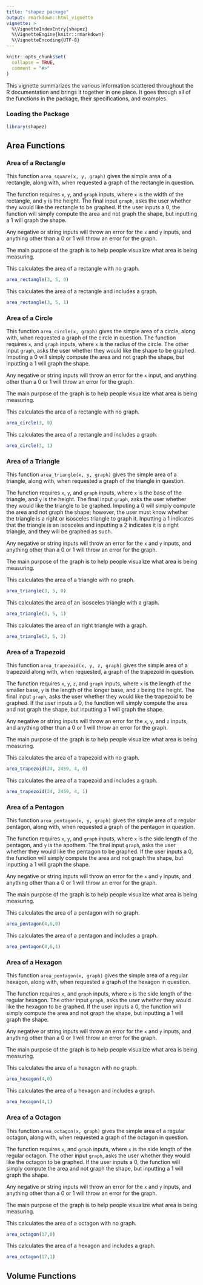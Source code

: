 ```yaml
---
title: "shapez package"
output: rmarkdown::html_vignette
vignette: >
  %\VignetteIndexEntry{shapez}
  %\VignetteEngine{knitr::rmarkdown}
  %\VignetteEncoding{UTF-8}
---
```


```r
knitr::opts_chunk$set(
  collapse = TRUE,
  comment = "#>"
)
```

This vignette summarizes the various information scattered throughout the R documentation and brings it together in one place. It goes through all of the functions in the package, their specifications, and examples.

### Loading the Package 

```r
library(shapez)
```

## Area Functions
### Area of a Rectangle

This function `area_square(x, y, graph)` gives the simple area of a rectangle, along with, when requested a graph of the rectangle in question. 

The function requires `x`, `y`, and `graph` inputs, where `x` is the width of the rectangle, and `y` is the height. The final input `graph`, asks the user whether they would like the rectangle to be graphed. If the user inputs a 0, the function will simply compute the area and not graph the shape, but inputting a 1 will graph the shape.

Any negative or string inputs will throw an error for the `x` and `y` inputs, and anything other than a 0 or 1 will throw an error for the graph. 

The main purpose of the graph is to help people visualize what area is being measuring. 

This calculates the area of a rectangle with no graph.
```r
area_rectangle(3, 5, 0)
```

This calculates the area of a rectangle and includes a graph.
```r
area_rectangle(3, 5, 1)
```

### Area of a Circle

This function `area_circle(x, graph)` gives the simple area of a circle, along with, when requested a graph of the circle in question. 
The function requires `x`, and `graph` inputs, where `x` is the radius of the circle. The other input `graph`, asks the user whether they would like the shape to be graphed. Imputing a 0 will simply compute the area and not graph the shape, but inputting a 1 will graph the shape. 

Any negative or string inputs will throw an error for the `x` input, and anything other than a 0 or 1 will throw an error for the graph. 

The main purpose of the graph is to help people visualize what area is being measuring. 

This calculates the area of a rectangle with no graph.
```r
area_circle(3, 0)
```

This calculates the area of a rectangle and includes a graph.
```r
area_circle(3, 1)
```

### Area of a Triangle

This function `area_triangle(x, y, graph)` gives the simple area of a triangle, along with, when requested a graph of the triangle in question. 

The function requires `x`, `y`, and `graph` inputs, where `x` is the base of the triangle, and `y` is the height. The final input `graph`, asks the user whether they would like the triangle to be graphed. Imputing a 0 will simply compute the area and not graph the shape; however, the user must know whether the triangle is a right or isosceles triangle to graph it. Inputting a 1 indicates that the triangle is an isosceles and inputting a 2 indicates it is a right triangle, and they will be graphed as such. 

Any negative or string inputs will throw an error for the `x` and `y` inputs, and anything other than a 0 or 1 will throw an error for the graph. 

The main purpose of the graph is to help people visualize what area is being measuring. 

This calculates the area of a triangle with no graph.
```r
area_triangle(3, 5, 0)
```

This calculates the area of an isosceles triangle with a graph.
```r
area_triangle(3, 5, 1)
```

This calculates the area of an right triangle with a graph.
```r
area_triangle(3, 5, 2)
```

### Area of a Trapezoid

This function `area_trapezoid(x, y, z, graph)` gives the simple area of a trapezoid along with, when requested, a graph of the trapezoid in question. 

The function requires `x`, `y`, `z`, and `graph` inputs, where `x` is the length of the smaller base, `y` is the length of the longer base, and `z` being the height. The final input `graph`, asks the user whether they would like the trapezoid to be graphed. If the user inputs a 0, the function will simply compute the area and not graph the shape, but inputting a 1 will graph the shape. 

Any negative or string inputs will throw an error for the `x`, `y`, and `z` inputs, and anything other than a 0 or 1 will throw an error for the graph. 

The main purpose of the graph is to help people visualize what area is being measuring. 

This calculates the area of a trapezoid with no graph.
```r
area_trapezoid(24, 2459, 4, 0)
```

This calculates the area of a trapezoid and includes a graph.
```r
area_trapezoid(24, 2459, 4, 1)
```

### Area of a Pentagon

This function `area_pentagon(x, y, graph)` gives the simple area of a regular pentagon, along with, when requested a graph of the pentagon in question. 

The function requires `x`, `y`, and `graph` inputs, where `x` is the side length of the pentagon, and `y` is the apothem. The final input `graph`, asks the user whether they would like the pentagon to be graphed. If the user inputs a 0, the function will simply compute the area and not graph the shape, but inputting a 1 will graph the shape.

Any negative or string inputs will throw an error for the `x` and `y` inputs, and anything other than a 0 or 1 will throw an error for the graph. 

The main purpose of the graph is to help people visualize what area is being measuring. 

This calculates the area of a pentagon with no graph.
```r
area_pentagon(4,6,0)
```

This calculates the area of a pentagon and includes a graph.
```r
area_pentagon(4,6,1)
```

### Area of a Hexagon

This function `area_pentagon(x, graph)` gives the simple area of a regular hexagon, along with, when requested a graph of the hexagon in question. 

The function requires `x`, and `graph` inputs, where `x` is the side length of the regular hexagon. The other input `graph`, asks the user whether they would like the hexagon to be graphed. If the user inputs a 0, the function will simply compute the area and not graph the shape, but inputting a 1 will graph the shape.

Any negative or string inputs will throw an error for the `x` and `y` inputs, and anything other than a 0 or 1 will throw an error for the graph. 

The main purpose of the graph is to help people visualize what area is being measuring. 

This calculates the area of a hexagon with no graph.
```r
area_hexagon(4,0)
```

This calculates the area of a hexagon and includes a graph.
```r
area_hexagon(4,1)
```

### Area of a Octagon

This function `area_octagon(x, graph)` gives the simple area of a regular octagon, along with, when requested a graph of the octagon in question. 

The function requires `x`, and `graph` inputs, where `x` is the side length of the regular octagon. The other input `graph`, asks the user whether they would like the octagon to be graphed. If the user inputs a 0, the function will simply compute the area and not graph the shape, but inputting a 1 will graph the shape.

Any negative or string inputs will throw an error for the `x` and `y` inputs, and anything other than a 0 or 1 will throw an error for the graph. 

The main purpose of the graph is to help people visualize what area is being measuring. 

This calculates the area of a octagon with no graph.
```r
area_octagon(17,0)
```

This calculates the area of a hexagon and includes a graph.
```r
area_octagon(17,1)
```


## Volume Functions


